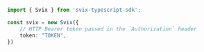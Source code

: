 ```typescript index.ts
import { Svix } from 'svix-typescript-sdk';

const svix = new Svix({
    // HTTP Bearer token passed in the `Authorization` header
    token: "TOKEN",
})
```